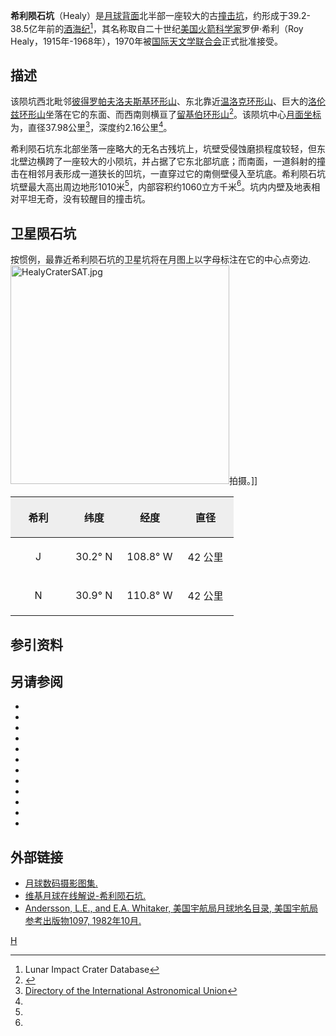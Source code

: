 {{lunar crater data|
 image=Healy crater 5015 h3.jpg|
 caption=[[月球轨道器5号|月球轨道器5号]]拍摄的西向斜视图|
 latitude=32.50|
 N_or_S=N|
 longitude=111.00|
 E_or_W=W|
 diameter=37.98公里|
 depth=2.16公里|
 colong=111|
 eponym=罗伊·希利}}
'''希利陨石坑'''（Healy）是[[月球背面|月球背面]]北半部一座较大的古[[撞击坑|撞击坑]]，约形成于39.2-38.5亿年前的[[酒海纪|酒海纪]]<ref name=LICD>Lunar Impact Crater Database</ref>，其名称取自二十世纪[[美国|美国]][[火箭|火箭]][[科学家|科学家]]罗伊·希利（Roy Healy，1915年-1968年），1970年被[[国际天文学联合会|国际天文学联合会]]正式批准接受。

==描述==  
该陨坑西北毗邻[[彼得罗帕夫洛夫斯基环形山|彼得罗帕夫洛夫斯基环形山]]、东北靠近[[温洛克环形山|温洛克环形山]]、巨大的[[洛伦兹环形山|洛伦兹环形山]]坐落在它的东面、而西南则横亘了[[留基伯环形山|留基伯环形山]]<ref>{{Cite web |url=http://planetarynames.wr.usgs.gov/images/Lunar/lac_35_lo.pdf |title=Crater Healy on the map LAC-35. |accessdate=2017-03-18 |archive-date=2020-08-14 |archive-url=https://web.archive.org/web/20200814201506/https://planetarynames.wr.usgs.gov/images/Lunar/lac_35_lo.pdf |dead-url=no }}</ref>。该陨坑中心[[月面坐标|月面坐标]]为{{Coord|32.50|N|111.00|W|globe:Moon|nogoogle=1|noosm=1}}，直径37.98公里<ref name="IAU">[http://planetarynames.wr.usgs.gov/Feature/2397 Directory of the International Astronomical Union]</ref>，深度约2.16公里<ref name="LICD"/>。

希利陨石坑东北部坐落一座略大的无名古残坑上，坑壁受侵蚀磨损程度较轻，但东北壁边横跨了一座较大的小陨坑，并占据了它东北部坑底；而南面，一道斜射的撞击在相邻月表形成一道狭长的凹坑，一直穿过它的南侧壁侵入至坑底。希利陨石坑坑壁最大高出周边地形1010米<ref name="LICD"/>，内部容积约1060立方千米<ref name="LICD"/>。坑内内壁及地表相对平坦无奇，没有较醒目的撞击坑。

==卫星陨石坑==
按惯例，最靠近希利陨石坑的卫星坑将在月图上以字母标注在它的中心点旁边.
[[Image:HealyCraterSAT.jpg|350px]]拍摄。]]

{| class="wikitable"
!width="25%" style="background:#eeeeee;" |希利 
!width="25%" style="background:#eeeeee;" |纬度
!width="25%" style="background:#eeeeee;" |经度
!width="25%" style="background:#eeeeee;" |直径
|-
|align="center"|J
|align="center"|30.2° N
|align="center"|108.8° W
|align="center"|42 公里
|-
|align="center"|N
|align="center"|30.9° N
|align="center"|110.8° W
|align="center"|42 公里
|}{{clear}}

==参引资料==
{{Reflist}}

==另请参阅==
{{refbegin}}
* {{cite book
  | last1 = Andersson
  | first1 = L. E.
  | last2 = Whitaker
  | first2 = E. A.
  | authorlink2 = Ewen Whitaker
  | date = 1982
  | title = [[NASA|NASA]] Catalogue of Lunar Nomenclature
  | publisher = NASA RP-1097
  | ref = harv
  }}
* {{cite web
  | last = Blue
  | first = Jennifer
  | date = July 25, 2007
  | title = Gazetteer of Planetary Nomenclature
  | publisher = [[United_States_Geological_Survey|USGS]]
  | url = http://planetarynames.wr.usgs.gov/
  | accessdate = 2007-08-05
  | ref = harv
  | archive-date = 2018-12-25
  | archive-url = https://web.archive.org/web/20181225170157/https://planetarynames.wr.usgs.gov/
  | dead-url = no
  }}
* {{cite book
  | last1 = Bussey
  | first1 = B.
  | authorlink1 = Ben Bussey
  | last2 = Spudis
  | first2 = P.
  | authorlink2 = Paul Spudis
  | date = 2004
  | title = The Clementine Atlas of the Moon
  | publisher = Cambridge University Press
  | location = New York
  | isbn = 978-0-521-81528-4
  | ref = harv
  }}
* {{cite book
  | last1 = Cocks
  | first1 = Elijah E.
  | last2 = Cocks
  | first2 = Josiah C.
  | date = 1995
  | title = Who's Who on the Moon: A Biographical Dictionary of Lunar Nomenclature
  | url = https://archive.org/details/isbn_9780936389271
  | publisher = Tudor Publishers
  | isbn = 978-0-936389-27-1
  | ref = harv
  }}
* {{cite web
  | last = McDowell
  | first = Jonathan
  | date = July 15, 2007
  | url = http://host.planet4589.org/astro/lunar/
  | title = Lunar Nomenclature
  | publisher = Jonathan's Space Report
  | accessdate = 2007-10-24
  | ref = harv
  | archive-date = 2018-12-25
  | archive-url = https://web.archive.org/web/20181225170156/http://host.planet4589.org/astro/lunar/
  | dead-url = no
  }}
* {{cite journal| last1 = Menzel| first1 = D. H.| last2 = Minnaert| first2 = M.| last3 = Levin| first3 = B.| last4 = Dollfus| first4 = A.| last5 = Bell| first5 = B.| title = Report on Lunar Nomenclature by the Working Group of Commission 17 of the IAU| doi = 10.1007/BF00171763| journal = Space Science Reviews| volume = 12| issue = 2| pages = 136–186| date = 1971| bibcode = 1971SSRv...12..136M| ref = harv}}
* {{cite book
  | first = Patrick
  | last = Moore
  | authorlink = Patrick Moore
  | date = 2001
  | title = On the Moon
  | url = https://archive.org/details/patrickmooreonmo00patr
  | publisher = Sterling Publishing Co.
  | isbn = 978-0-304-35469-6
  | ref = harv
  }}
* {{cite book
  | first = Fred W.
  | last = Price
  | date = 1988
  | title = The Moon Observer's Handbook
  | publisher = Cambridge University Press
  | isbn = 978-0-521-33500-3
  | ref = harv
  }}
* {{cite book
  | last = Rükl
  | first = Antonín
  | authorlink = Antonín Rükl
  | date = 1990
  | title = Atlas of the Moon
  | publisher = Kalmbach Books
  | isbn = 978-0-913135-17-4
  | ref = harv
  }}
* {{cite book
  | last = Webb
  | first = Rev. T. W.
  | authorlink = Thomas William Webb
  | date = 1962
  | title = Celestial Objects for Common Telescopes
  | url = https://archive.org/details/celestialobjects00webb
  | edition = 6th revised
  | publisher = Dover
  | isbn = 978-0-486-20917-3
  | ref = harv
  }}
* {{cite book
  | first = Ewen A.
  | last = Whitaker
  | authorlink = Ewen Whitaker
  | date = 1999
  | title = Mapping and Naming the Moon
  | publisher = Cambridge University Press
  | isbn = 978-0-521-62248-6
  | ref = harv
  }}
* {{cite book
  | first = Peter T.
  | last = Wlasuk
  | date = 2000
  | title = Observing the Moon
  | publisher = Springer
  | isbn = 978-1-85233-193-1
  | ref = harv
 }}
{{refend}}

==外部链接==
*[http://www.lpi.usra.edu/resources/lunar_orbiter/bin/srch_nam.shtml?Healy%7C0 月球数码摄影图集.] {{Wayback|url=http://www.lpi.usra.edu/resources/lunar_orbiter/bin/srch_nam.shtml?Healy%7C0 |date=20201127015236 }}
*[http://the-moon.wikispaces.com/Healy 维基月球在线解说-希利陨石坑.] {{Wayback|url=http://the-moon.wikispaces.com/Healy |date=20200814201532 }}
*[http://planet4589.org/astro/lunar/RP-1097.pdf Andersson, L.E., and E.A. Whitaker, 美国宇航局月球地名目录, 美国宇航局参考出版物1097, 1982年10月.] {{Wayback|url=http://planet4589.org/astro/lunar/RP-1097.pdf |date=20141006125838 }}

[[Category:月球环形山|H]]
{{月球環形山 (G-K)}}